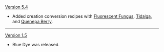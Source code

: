 {{Change History/Header}}
[[Version 5.4]]
* Added creation conversion recipes with [[Fluorescent Fungus]], [[Tidalga]], and [[Quenepa Berry]].
----
[[Version 1.5]]
* Blue Dye was released.